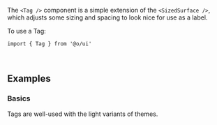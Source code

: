 The `<Tag />` component is a simple extension of the `<SizedSurface />`, which adjusts some sizing
and spacing to look nice for use as a label.

To use a Tag:

```tsx
import { Tag } from '@o/ui'
```

<br />

## Examples

### Basics

Tags are well-used with the light variants of themes.

<Example id="Basic" />
